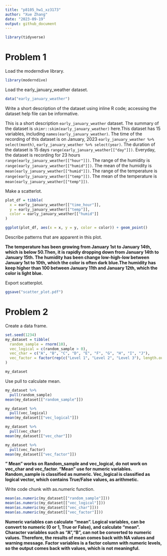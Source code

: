 ```yaml
---
title: "p8105_hw1_xz3173"
author: "Xue Zhang"
date: "2023-09-19"
output: github_document
---
```


```r
library(tidyverse)
```

# Problem 1

Load the moderndive library.

```r
library(moderndive)
```

Load the early_january_weather dataset.

```r
data("early_january_weather")
```

Write a short description of the dataset using inline R code; accessing the dataset help file can be informative. 

This is a short description `early_january_weather` dataset. The summary of the dataset is `skimr::skim(early_january_weather)` here.This dataset has 15 variables, including `names(early_january_weather)`. The time of the recording of this dataset is on January, 2023 `early_january_weather %>% select(month)`, `early_january_weather %>% select(year)`. The duration of the dataset is 15 days `range(early_january_weather[["day"]])`. Everyday, the dataset is recording for 23 hours `range(early_january_weather[["hour"]])`. The range of the humidity is `range(early_january_weather[["humid"]])`. The mean of the humidity is `mean(early_january_weather[["humid"]])`.
The range of the temperature is `range(early_january_weather[["temp"]])`.
The mean of the temperature is `mean(early_january_weather[["temp"]])`.



Make a scatterlot.

```r
plot_df = tibble(
  x = early_january_weather[["time_hour"]],
  y = early_january_weather[["temp"]],
  color = early_january_weather[["humid"]]
)

ggplot(plot_df, aes(x = x, y = y, color = color)) + geom_point()
```


Describe patterns that are apparent in this plot.

**The temperature has been growing from January 1st to January 14th, which is below 50.Then, it is rapidly dropping down from January 14th to January 15th. The humidity has been change low-high-low between January 1st to 10th, which the color is often dark blue.The humidity has keep higher than 100 between January 11th and January 12th, which the color is light blue.**


Export scatterplot.

```r
ggsave("scatter_plot.pdf")
```



# Problem 2

Create a data frame.

```r
set.seed(1234)
my_dataset = tibble(
  random_sample = rnorm(10),
  vec_logical = c(random_sample > 0),
  vec_char = c("A", "B", "C", "D", "E", "F", "G", "H", "I", "J"),
  vec_factor = factor(rep(c("Level 1", "Level 2", "Level 3"), length.out = 10))
)

my_dataset
```

Use pull to calculate mean.

```r
my_dataset %>%
  pull(random_sample)
mean(my_dataset[["random_sample"]])
```

```r
my_dataset %>%
  pull(vec_logical)
mean(my_dataset[["vec_logical"]])
```

```r
my_dataset %>%
  pull(vec_char)
mean(my_dataset[["vec_char"]])
```

```r
my_dataset %>%
  pull(vec_factor)
mean(my_dataset[["vec_factor"]])
```


**" Mean" works on Random_sample and vec_logical, do not work on vec_char and vec_factor. "Mean" use for numeric variables. Random_sample is classified as numeric. Vec_logical is classified as logical vector, which contains True/False values, as arithmetic.**



Write code chunk with as.numeric function.

```r
mean(as.numeric(my_dataset[["random_sample"]]))
mean(as.numeric(my_dataset[["vec_logical"]]))
mean(as.numeric(my_dataset[["vec_char"]]))
mean(as.numeric(my_dataset[["vec_factor"]]))
```

**Numeric variables can calculate "mean". Logical variables, can be convert to numeric (0 or 1, True or False), and calculate "mean". Character variables such as "A","B", can not be converted to numeric values. Therefore, the results of mean comes back with NA values and warning message. Factor variables is a factor column with numeric levels, so the output comes back with values, which is not meaningful.**


